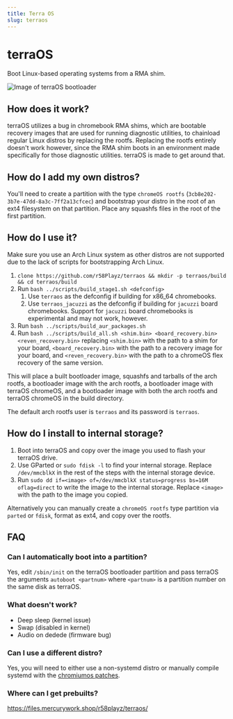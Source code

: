 ```yaml
---
title: Terra OS
slug: terraos
---
```


# terraOS
Boot Linux-based operating systems from a RMA shim.

![Image of terraOS bootloader](/img/terraos.png)

## How does it work?
terraOS utilizes a bug in chromebook RMA shims, which are bootable recovery images that are used for running diagnostic utilities, to chainload regular Linux distros by replacing the rootfs. Replacing the rootfs entirely doesn't work however, since the RMA shim boots in an environment made specifically for those diagnostic utilities. terraOS is made to get around that. 

## How do I add my own distros?
You'll need to create a partition with the type `chromeOS rootfs` (`3cb8e202-3b7e-47dd-8a3c-7ff2a13cfcec`) and bootstrap your distro in the root of an ext4 filesystem on that partition. Place any squashfs files in the root of the first partition.

## How do I use it?
Make sure you use an Arch Linux system as other distros are not supported due to the lack of scripts for bootstrapping Arch Linux.
1. `clone https://github.com/r58Playz/terraos && mkdir -p terraos/build && cd terraos/build`
3. Run `bash ../scripts/build_stage1.sh <defconfig>`
    1. Use `terraos` as the defconfig if building for x86_64 chromebooks.
    2. Use `terraos_jacuzzi` as the defconfig if building for `jacuzzi` board chromebooks. Support for `jacuzzi` board chromebooks is experimental and may not work, however.
4. Run `bash ../scripts/build_aur_packages.sh`
5. Run `bash ../scripts/build_all.sh <shim.bin> <board_recovery.bin> <reven_recovery.bin>` replacing `<shim.bin>` with the path to a shim for your board, `<board_recovery.bin>` with the path to a recovery image for your board, and `<reven_recovery.bin>` with the path to a chromeOS flex recovery of the same version. 

This will place a built bootloader image, squashfs and tarballs of the arch rootfs, a bootloader image with the arch rootfs, a bootloader image with terraOS chromeOS, and a bootloader image with both the arch rootfs and terraOS chromeOS in the build directory.

The default arch rootfs user is `terraos` and its password is `terraos`.

## How do I install to internal storage?
1. Boot into terraOS and copy over the image you used to flash your terraOS drive.
2. Use GParted or `sudo fdisk -l` to find your internal storage. Replace `/dev/mmcblkX` in the rest of the steps with the internal storage device.
3. Run `sudo dd if=<image> of=/dev/mmcblkX status=progress bs=16M oflag=direct` to write the image to the internal storage. Replace `<image>` with the path to the image you copied.

Alternatively you can manually create a `chromeOS rootfs` type partition via `parted` or `fdisk`, format as ext4, and copy over the rootfs.

## FAQ

### Can I automatically boot into a partition?
Yes, edit `/sbin/init` on the terraOS bootloader partition and pass terraOS the arguments `autoboot <partnum>` where `<partnum>` is a partition number on the same disk as terraOS.

### What doesn't work?
- Deep sleep (kernel issue)
- Swap (disabled in kernel)
- Audio on dedede (firmware bug)

### Can I use a different distro?
Yes, you will need to either use a non-systemd distro or manually compile systemd with the [chromiumos patches](https://aur.archlinux.org/cgit/aur.git/tree/0002-Disable-mount_nofollow-for-ChromiumOS-kernels.patch?h=systemd-chromiumos).

### Where can I get prebuilts?
https://files.mercurywork.shop/r58playz/terraos/
